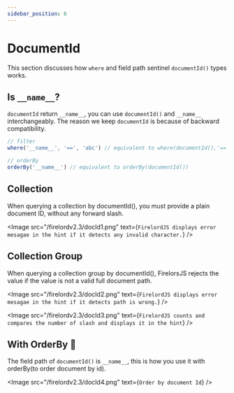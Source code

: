 ```yaml
---
sidebar_position: 6
---
```


# DocumentId

This section discusses how `where` and field path sentinel `documentId()` types works.


## Is `__name__`?

`documentId` return `__name__`, you can use `documentId()` and `__name__` interchangeably. The reason we keep `documentId` is because of backward compatibility.

```ts
// filter
where('__name__', '==', 'abc') // equivalent to where(documentId(),'==','abc')

// orderBy
orderBy('__name__') // equivalent to orderBy(documentId())
```

## Collection

When querying a collection by documentId(), you must provide a plain document ID, without any forward slash.

<Image
	src="/firelordv2.3/docId1.png"
	text={`FirelordJS displays error mesagae in the hint if it detects any invalid character.`}
/>

## Collection Group

When querying a collection group by documentId(), FirelorsJS rejects the value if the value is not a valid full document path.

<Image
	src="/firelordv2.3/docId2.png"
	text={`FirelordJS displays error mesagae in the hint if it detects path is wrong.`}
/>

<Image
	src="/firelordv2.3/docId3.png"
	text={`FirelordJS counts and compares the number of slash and displays it in the hint`}
/>

## With OrderBy 🦜

The field path of `documentId()` is `__name__`, this is how you use it with orderBy(to order document by id).

<Image src="/firelordv2.3/docId4.png" text={`Order by document Id`} />

